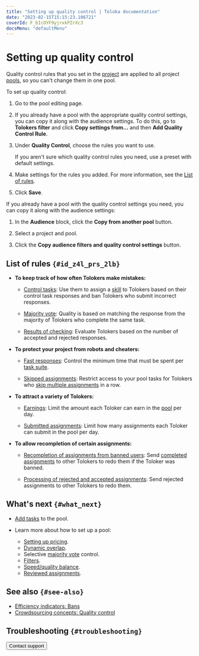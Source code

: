 ```yaml
---
title: "Setting up quality control | Toloka documentation"
date: "2023-02-15T15:15:23.106721"
coverId: F_bIcOYF9yjrxkPZrXc3
docsMenu: "defaultMenu"
---
```



# Setting up quality control

<TolokaRequesterSourceQualityControl/>

<Note mode="warning" title="Warning">

Quality control rules that you set in the [project](/docs/glossary#project) are applied to all project [pools](/docs/glossary#pool), so you can't change them in one pool.

</Note>

To set up quality control:

1. Go to the pool editing page.

1. If you already have a pool with the appropriate quality control settings, you can copy it along with the audience settings. To do this, go to **Tolokers filter** and click **Copy settings from...** and then **Add Quality Control Rule**.

1. Under **Quality Control**, choose the rules you want to use.

    If you aren't sure which quality control rules you need, use a preset with default settings.

1. Make settings for the rules you added. For more information, see the [List of rules](#id_z4l_prs_2lb).

1. Click **Save**.

<Note mode="note" title="Note">

If you already have a pool with the quality control settings you need, you can copy it along with the audience settings:

1. In the **Audience** block, click the **Copy from another pool** button.

1. Select a project and pool.

1. Click the **Copy audience filters and quality control settings** button.

</Note>

## List of rules `{#id_z4l_prs_2lb}`
- **To keep track of how often Tolokers make mistakes:**

    - [Control tasks](/docs/guide/goldenset): Use them to assign a [skill](/docs/glossary#skill) to Tolokers based on their control task responses and ban Tolokers who submit incorrect responses.

    - [Majority vote](/docs/guide/mvote): Quality is based on matching the response from the majority of Tolokers who complete the same task.

    - [Results of checking](/docs/guide/reviewing-assignments): Evaluate Tolokers based on the number of accepted and rejected responses.

- **To protect your project from robots and cheaters:**

    - [Fast responses](/docs/guide/quick-answers): Control the minimum time that must be spent per [task suite](/docs/glossary#task-suite).

    - [Skipped assignments](/docs/guide/skipped-assignments): Restrict access to your pool tasks for Tolokers who [skip multiple assignments](/docs/guide/pool_statistic-pool#skipped-tasks) in a row.

- **To attract a variety of Tolokers:**

    - [Earnings](/docs/guide/income): Limit the amount each Toloker can earn in the [pool](/docs/glossary#pool) per day.

    - [Submitted assignments](/docs/guide/submitted-answers): Limit how many assignments each Toloker can submit in the pool per day.

- **To allow recompletion of certain assignments:**

    - [Recompletion of assignments from banned users](/docs/guide/restore-task-overlap): Send [completed assignments](/docs/glossary#completed-tasks) to other Tolokers to redo them if the Toloker was banned.

    - [Processing of rejected and accepted assignments](/docs/guide/reassessment-after-accepting): Send rejected assignments to other Tolokers to redo them.

## What's next `{#what_next}`
- [Add tasks](/docs/guide/pool) to the pool.
- Learn more about how to set up a pool:

    - [Setting up pricing](/docs/guide/dynamic-pricing).
    - [Dynamic overlap](/docs/guide/dynamic-overlap).
    - Selective [majority vote](/docs/guide/selective-mvote) control.
    - [Filters](/docs/guide/filters).
    - [Speed/quality balance](/docs/guide/adjust).
    - [Reviewed assignments](/docs/guide/offline-accept).

## See also `{#see-also}`

- [Efficiency indicators: Bans](/docs/guide/efficiency-metrics/ban-rate)
- [Crowdsourcing concepts: Quality control](https://toloka.ai/knowledgebase/quality-control/)

## Troubleshooting `{#troubleshooting}`

<Cut title="Setting up quality control">

<FaqSetQualityControl/>

<FaqSkillForEveryPool/>

<FaqSkillForDifferentProjects/>

<TroubleshootingControlSettingsReplaced/>

<FaqGetAccess/>

<FaqSetSkill/>

<FaqTimeSpecified/>

<FaqTestTolokers/>

<FaqMatchEnteredText/>

<TroubleshootingExamThreeTasks/>

<FaqTwoTextVersions/>

</Cut>

<Cut title="Control tasks">

<FaqHowManyControlTasks/>

<FaqCorrectResponsesCounted/>

<FaqMakeDifferent/>

<FaqExamPool/>

<FaqSetUpExam/>

<FaqUsingSmartMixing/>

<FaqTwoTrainingPools/>

<FaqHint/>

<FaqNumberOfControlResponses/>

<FaqReviewTraining/>

<FaqQuestionsAreControl/>

</Cut>

<Cut title="Ban">

<FaqDisableTasks/>

<FaqIncorrectResponses/>

<FaqOneTask/>

<FaqBan/>

<FaqClassifyUsers/>

</Cut>

<Cut title="Majority vote">

<FaqSubmitEmptyAssignments/>

<FaqMultipleFields/>

<FaqFormatReviewResults/>

</Cut>

<Cut title="Speed of task completion">

<TroubleshootingSpeedDropped/>

<FaqLabelingSpeed/>

<FaqSpeedUpCompletion/>

</Cut>

<Button themeColor="light" view="default" size="l" type="link" url="/docs/guide/troubleshooting/support?form-source=guide-qa-pool-settings">Contact support</Button>
